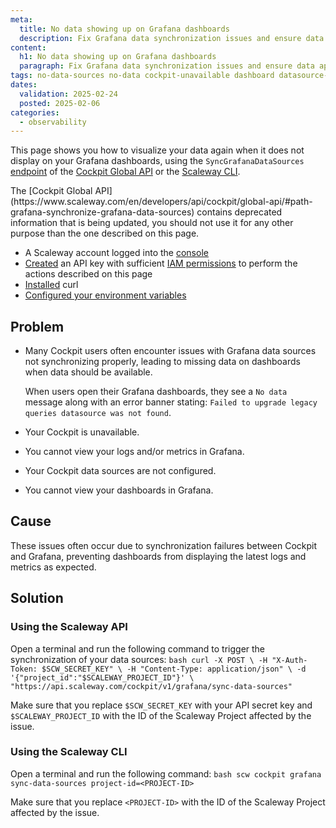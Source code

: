 ```yaml
---
meta:
  title: No data showing up on Grafana dashboards
  description: Fix Grafana data synchronization issues and ensure data appears on Cockpit dashboards with this troubleshooting guide.
content:
  h1: No data showing up on Grafana dashboards
  paragraph: Fix Grafana data synchronization issues and ensure data appears on Cockpit dashboards with this troubleshooting guide.
tags: no-data-sources no-data cockpit-unavailable dashboard datasource-not-found missing-data cannot-view access-cockpit
dates:
  validation: 2025-02-24
  posted: 2025-02-06
categories:
  - observability
---
```


This page shows you how to visualize your data again when it does not display on your Grafana dashboards, using the `SyncGrafanaDataSources` [endpoint](https://www.scaleway.com/en/developers/api/cockpit/global-api/#path-grafana-synchronize-grafana-data-sources) of the [Cockpit Global API](https://www.scaleway.com/en/developers/api/cockpit/global-api/#path-grafana-synchronize-grafana-data-sources) or the [Scaleway CLI](https://cli.scaleway.com/cockpit/#get-your-cockpits-grafana).

<Message type="important">
 The [Cockpit Global API](https://www.scaleway.com/en/developers/api/cockpit/global-api/#path-grafana-synchronize-grafana-data-sources) contains deprecated information that is being updated, you should not use it for any other purpose than the one described on this page.
</Message>

<Macro id="requirements" />

  - A Scaleway account logged into the [console](https://console.scaleway.com)
  - [Created](/iam/how-to/create-api-keys/) an API key with sufficient [IAM permissions](/iam/reference-content/permission-sets/) to perform the actions described on this page
  - [Installed](https://curl.se/download.html) curl
  - [Configured your environment variables](https://github.com/scaleway/scaleway-cli/blob/master/docs/commands/config.md)


## Problem

- Many Cockpit users often encounter issues with Grafana data sources not synchronizing properly, leading to missing data on dashboards when data should be available.

  When users open their Grafana dashboards, they see a `No data` message along with an error banner stating: `Failed to upgrade legacy queries datasource was not found`.

  <Lightbox src="scaleway_cpt_grafana_datasources_troubleshooting.webp" alt="Grafana dashboard showing error messages and warning signs of no data found for the user's datasources" />

- Your Cockpit is unavailable.
- You cannot view your logs and/or metrics in Grafana.
- Your Cockpit data sources are not configured.
- You cannot view your dashboards in Grafana.

## Cause

These issues often occur due to synchronization failures between Cockpit and Grafana, preventing dashboards from displaying the latest logs and metrics as expected.

## Solution

### Using the Scaleway API

Open a terminal and run the following command to trigger the synchronization of your data sources:
    ```bash
    curl -X POST \
    -H "X-Auth-Token: $SCW_SECRET_KEY" \
    -H "Content-Type: application/json" \
    -d '{"project_id":"$SCALEWAY_PROJECT_ID"}' \
    "https://api.scaleway.com/cockpit/v1/grafana/sync-data-sources"
    ```

Make sure that you replace `$SCW_SECRET_KEY` with your API secret key and `$SCALEWAY_PROJECT_ID` with the ID of the Scaleway Project affected by the issue.

### Using the Scaleway CLI

Open a terminal and run the following command:
    ```bash
    scw cockpit grafana sync-data-sources project-id=<PROJECT-ID>
    ```

Make sure that you replace `<PROJECT-ID>` with the ID of the Scaleway Project affected by the issue.